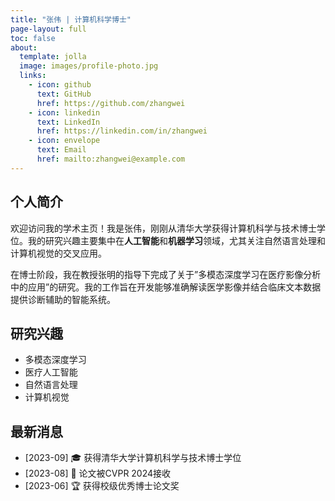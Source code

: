 ```yaml
---
title: "张伟 | 计算机科学博士"
page-layout: full
toc: false
about:
  template: jolla
  image: images/profile-photo.jpg
  links:
    - icon: github
      text: GitHub
      href: https://github.com/zhangwei
    - icon: linkedin
      text: LinkedIn
      href: https://linkedin.com/in/zhangwei
    - icon: envelope
      text: Email
      href: mailto:zhangwei@example.com
---
```


## 个人简介

欢迎访问我的学术主页！我是张伟，刚刚从清华大学获得计算机科学与技术博士学位。我的研究兴趣主要集中在**人工智能**和**机器学习**领域，尤其关注自然语言处理和计算机视觉的交叉应用。

在博士阶段，我在教授张明的指导下完成了关于"多模态深度学习在医疗影像分析中的应用"的研究。我的工作旨在开发能够准确解读医学影像并结合临床文本数据提供诊断辅助的智能系统。

## 研究兴趣

- 多模态深度学习
- 医疗人工智能
- 自然语言处理
- 计算机视觉

## 最新消息

- [2023-09] 🎓 获得清华大学计算机科学与技术博士学位
- [2023-08] 📄 论文被CVPR 2024接收
- [2023-06] 🏆 获得校级优秀博士论文奖